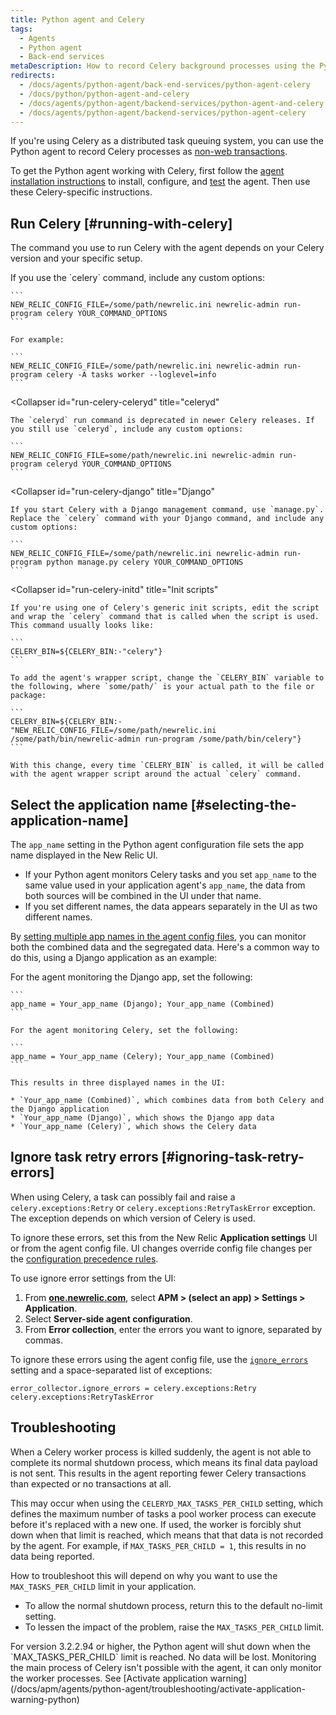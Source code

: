 ```yaml
---
title: Python agent and Celery
tags:
  - Agents
  - Python agent
  - Back-end services
metaDescription: How to record Celery background processes using the Python agent.
redirects:
  - /docs/agents/python-agent/back-end-services/python-agent-celery
  - /docs/python/python-agent-and-celery
  - /docs/agents/python-agent/backend-services/python-agent-and-celery
  - /docs/agents/python-agent/backend-services/python-agent-celery
---
```


If you're using Celery as a distributed task queuing system, you can use the Python agent to record Celery processes as [non-web transactions](/docs/apm/transactions/intro-transactions/monitor-background-processes-other-non-web-transactions).

To get the Python agent working with Celery, first follow the [agent installation instructions](/docs/agents/python-agent/installation-and-configuration/python-agent-installation) to install, configure, and [test](/docs/agents/python-agent/installation-and-configuration/testing-python-agent) the agent. Then use these Celery-specific instructions.

## Run Celery [#running-with-celery]

The command you use to run Celery with the agent depends on your Celery version and your specific setup.

<CollapserGroup>
  <Collapser
    id="run-celery-celery"
    title="celery"
  >
    If you use the `celery` command, include any custom options:

    ```
    NEW_RELIC_CONFIG_FILE=/some/path/newrelic.ini newrelic-admin run-program celery YOUR_COMMAND_OPTIONS
    ```

    For example:

    ```
    NEW_RELIC_CONFIG_FILE=/some/path/newrelic.ini newrelic-admin run-program celery -A tasks worker --loglevel=info
    ```
  </Collapser>

  <Collapser
    id="run-celery-celeryd"
    title="celeryd"
  >
    The `celeryd` run command is deprecated in newer Celery releases. If you still use `celeryd`, include any custom options:

    ```
    NEW_RELIC_CONFIG_FILE=some/path/newrelic.ini newrelic-admin run-program celeryd YOUR_COMMAND_OPTIONS
    ```
  </Collapser>

  <Collapser
    id="run-celery-django"
    title="Django"
  >
    If you start Celery with a Django management command, use `manage.py`. Replace the `celery` command with your Django command, and include any custom options:

    ```
    NEW_RELIC_CONFIG_FILE=/some/path/newrelic.ini newrelic-admin run-program python manage.py celery YOUR_COMMAND_OPTIONS
    ```
  </Collapser>

  <Collapser
    id="run-celery-initd"
    title="Init scripts"
  >
    If you're using one of Celery's generic init scripts, edit the script and wrap the `celery` command that is called when the script is used. This command usually looks like:

    ```
    CELERY_BIN=${CELERY_BIN:-"celery"}
    ```

    To add the agent's wrapper script, change the `CELERY_BIN` variable to the following, where `some/path/` is your actual path to the file or package:

    ```
    CELERY_BIN=${CELERY_BIN:-"NEW_RELIC_CONFIG_FILE=/some/path/newrelic.ini /some/path/bin/newrelic-admin run-program /some/path/bin/celery"}
    ```

    With this change, every time `CELERY_BIN` is called, it will be called with the agent wrapper script around the actual `celery` command.
  </Collapser>
</CollapserGroup>

## Select the application name [#selecting-the-application-name]

The `app_name` setting in the Python agent configuration file sets the app name displayed in the New Relic UI.

* If your Python agent monitors Celery tasks and you set `app_name` to the same value used in your application agent's `app_name`, the data from both sources will be combined in the UI under that name.
* If you set different names, the data appears separately in the UI as two different names.

By [setting multiple app names in the agent config files](/docs/agents/manage-apm-agents/app-naming/use-multiple-names-app), you can monitor both the combined data and the segregated data. Here's a common way to do this, using a Django application as an example:

<CollapserGroup>
  <Collapser
    id="multiple-app-names"
    title="Using multiple application names"
  >
    For the agent monitoring the Django app, set the following:

    ```
    app_name = Your_app_name (Django); Your_app_name (Combined)
    ```

    For the agent monitoring Celery, set the following:

    ```
    app_name = Your_app_name (Celery); Your_app_name (Combined)
    ```

    This results in three displayed names in the UI:

    * `Your_app_name (Combined)`, which combines data from both Celery and the Django application
    * `Your_app_name (Django)`, which shows the Django app data
    * `Your_app_name (Celery)`, which shows the Celery data
  </Collapser>
</CollapserGroup>

## Ignore task retry errors [#ignoring-task-retry-errors]

When using Celery, a task can possibly fail and raise a `celery.exceptions:Retry` or `celery.exceptions:RetryTaskError` exception. The exception depends on which version of Celery is used.

To ignore these errors, set this from the New Relic **Application settings** UI or from the agent config file. UI changes override config file changes per the [configuration precedence rules](/docs/agents/python-agent/installation-configuration/python-agent-configuration#options).

To use ignore error settings from the UI:

1. From **[one.newrelic.com](https://one.newrelic.com/all-capabilities)**, select **APM > (select an app) > Settings > Application**.
2. Select **Server-side agent configuration**.
3. From **Error collection**, enter the errors you want to ignore, separated by commas.

To ignore these errors using the agent config file, use the [`ignore_errors`](/docs/agents/python-agent/installation-configuration/python-agent-configuration#error-ignore) setting and a space-separated list of exceptions:

```
error_collector.ignore_errors = celery.exceptions:Retry celery.exceptions:RetryTaskError
```

## Troubleshooting

When a Celery worker process is killed suddenly, the agent is not able to complete its normal shutdown process, which means its final data payload is not sent. This results in the agent reporting fewer Celery transactions than expected or no transactions at all.

This may occur when using the `CELERYD_MAX_TASKS_PER_CHILD` setting, which defines the maximum number of tasks a pool worker process can execute before it's replaced with a new one. If used, the worker is forcibly shut down when that limit is reached, which means that that data is not recorded by the agent. For example, if `MAX_TASKS_PER_CHILD = 1`, this results in no data being reported.

How to troubleshoot this will depend on why you want to use the `MAX_TASKS_PER_CHILD` limit in your application.

* To allow the normal shutdown process, return this to the default no-limit setting.
* To lessen the impact of the problem, raise the `MAX_TASKS_PER_CHILD` limit.

<Callout variant="important">
  For version 3.2.2.94 or higher, the Python agent will shut down when the `MAX_TASKS_PER_CHILD` limit is reached. No data will be lost.
</Callout>


<Callout variant="important">
  Monitoring the main process of Celery isn't possible with the agent, it can only monitor the worker processes. See [Activate application warning](/docs/apm/agents/python-agent/troubleshooting/activate-application-warning-python)
</Callout>
